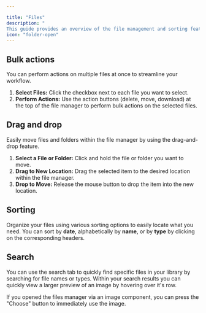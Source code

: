 ```yaml
---

title: "Files"
description: "
This guide provides an overview of the file management and sorting features available in Makeswift. These features are designed to help you efficiently organize, manage, and locate your files within the platform."
icon: "folder-open"
---
```


## Bulk actions

You can perform actions on multiple files at once to streamline your workflow.

1. **Select Files:** Click the checkbox next to each file you want to select.
2. **Perform Actions:** Use the action buttons (delete, move, download) at the top of the file manager to perform bulk actions on the selected files.

## Drag and drop

Easily move files and folders within the file manager by using the drag-and-drop feature.

1. **Select a File or Folder:** Click and hold the file or folder you want to move.
2. **Drag to New Location:** Drag the selected item to the desired location within the file manager.
3. **Drop to Move:** Release the mouse button to drop the item into the new location.

## Sorting

Organize your files using various sorting options to easily locate what you need. You can sort by **date**, alphabetically by **name**, or by **type** by clicking on the corresponding headers.

## Search

You can use the search tab to quickly find specific files in your library by searching for file names or types. Within your search results you can quickly view a larger preview of an image by hovering over it's row.

If you opened the files manager via an image component, you can press the "Choose" button to immediately use the image.
